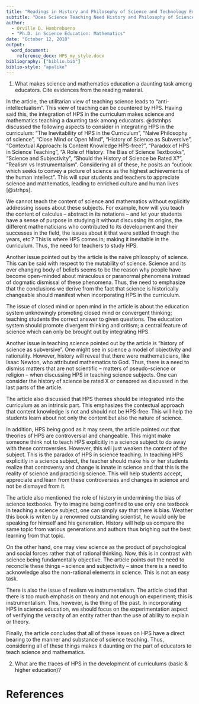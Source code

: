 ```yaml
---
title: "Readings in History and Philosophy of Science and Technology Education:"
subtitle: "Does Science Teaching Need History and Philosophy of Science *by Peter Slezak*"
author:
  - Orville D. Hombrebueno
  - "Ph.D. in Science Education: Mathematics"
date: "October 12, 2018"
output:
  word_document:
    reference_docx: HPS_my_style.docx
bibliography: ["biblio.bib"]
biblio-style: "apalike"
---
```


1. What makes science and mathematics education a daunting task among educators. Cite evidences from the reading material.

In the article, the utilitarian view of teaching science leads to "anti-intellectualism". This view of teaching can be countered by HPS. Having said this, the integration of HPS in the curriculum makes science and mathematics teaching a daunting task among educators. @dstnhps discussed the following aspects to consider in integrating HPS in the curriculum: "The Inevitability of HPS in the Curriculum", "Naive Philosophy of science", "Close Mind or Open Mind", "History of Science as Subversive", "Contextual Approach: Is Content Knowledge HPS-free?", "Paradox of HPS in Science Teaching", "A Role of History: The Bias of Science Textbooks", "Science and Subjectivity", "Should the History of Science be Rated X?", "Realism vs Instrumentalism". Considering all of these, he posits an "outlook which seeks to convey a picture of science as the highest achievements of the human intellect". This will spur students and teachers to appreciate science and mathematics, leading to enriched culture and human lives [@strhps].

We cannot teach the content of science and mathematics without explicitly addressing issues about these subjects. For example, how will you teach the content of calculus -- abstract in its notations -- and let your students have a sense of purpose in studying it without discussing its origins, the different mathematicians who contributed to its development and their successes in the field, the issues about it that were settled through the years, etc.? This is where HPS comes in; making it inevitable in the curriculum. Thus, the need for teachers to study HPS.

Another issue pointed out by the article is the naive philosophy of science. This can be said with respect to the mutability of science. Science and its ever changing body of beliefs seems to be the reason why people have become open-minded about miraculous or paranormal phenomena instead of dogmatic dismissal of these phenomena. Thus, the need to emphasize that the conclusions we derive from the fact that science is historically changeable should manifest when incorporating HPS in the curriculum.

The issue of closed mind or open mind in the article is about the education system unknowingly promoting closed mind or convergent thinking; teaching students the correct answer to given questions. The education system should promote divergent thinking and critism; a central feature of science which can only be brought out by integrating HPS.

Another issue in teaching science pointed out by the article is "history of science as subversive". One might see in science a model of objectivity and rationality. However, history will reveal that there were mathematicians, like Isaac Newton, who attributed mathematics to God. Thus, there is a need to dismiss matters that are not scientific -- matters of pseudo-science or religion -- when discussing HPS in teaching science subjects. One can consider the history of science be rated X or censored as discussed in the last parts of the article.

The article also discussed that HPS themes should be integrated into the curriculum as an intrinsic part. This emphasizes the contextual approach that content knowledge is not and should not be HPS-free. This will help the students learn about not only the content but also the nature of science.

In addition, HPS being good as it may seem, the article pointed out that theories of HPS are controversial and changeable. This might make someone think not to teach HPS explicitly in a science subject to do away with these controversies. However, this will just weaken the content of the subject. This is the paradox of HPS in science teaching. In teaching HPS explicitly in a science subject, the teacher should make his or her students realize that controversy and change is innate in science and that this is the reality of science and practicing science. This will help students accept, appreciate and learn from these controversies and changes in science and not be dismayed from it.

The article also mentioned the role of history in undermining the bias of science textbooks. Try to imagine being confined to use only one textbook in teaching a science subject, one can simply say that there is bias. Weather this book is writen by a renowned outstanding scientist, he would only be speaking for himself and his generation. History will help us compare the same topic from various generations and authors thus brighing out the best learning from that topic.

On the other hand, one may view science as the product of psychological and social forces rather that of rational thinking. Now, this is in contrast with science being fundamentally objective. The article points out the need to reconcile these things -- science and subjectivity -- since there is a need to acknowledge also the non-rational elements in science. This is not an easy task.

There is also the issue of realism vs instrumentalism. The article cited that there is too much emphasis on theory and not enough on experiment; this is instrumentalism. This, however, is the thing of the past. In incorporating HPS in science education, we should focus on the experimentation aspect of verifying the veracity of an entity rather than the use of ability to explain or theory.

Finally, the article concludes that all of these issues on HPS have a direct bearing to the manner and substance of science teaching. Thus, considering all of these things makes it daunting on the part of educators to teach science and mathematics. 

2. What are the traces of HPS in the development of curriculums (basic & higher education)?

# References